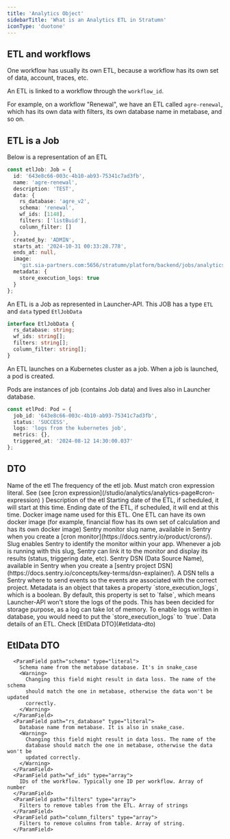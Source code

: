 ```yaml
---
title: 'Analytics Object'
sidebarTitle: 'What is an Analytics ETL in Stratumn'
iconType: 'duotone'
---
```


## ETL and workflows

One workflow has usually its own ETL, because a workflow has its own set of data, account, traces, etc.

An ETL is linked to a workflow through the `workflow_id`.

For example, on a workflow "Renewal", we have an ETL called `agre-renewal`, which has its own data with filters, its own database name in metabase, and so on.

## ETL is a Job

Below is a representation of an ETL

```typescript
const etlJob: Job = {
  id: '643e8c66-003c-4b10-ab93-75341c7ad3fb',
  name: 'agre-renewal',
  description: 'TEST',
  data: {
    rs_database: 'agre_v2',
    schema: 'renewal',
    wf_ids: [1148],
    filters: ['listBuid'],
    column_filter: []
  },
  created_by: 'ADMIN',
  starts_at: '2024-10-31 00:33:28.778',
  ends_at: null,
  image:
    'git.sia-partners.com:5656/stratumn/platform/backend/jobs/analytics-etl:no-null-stratumn-com',
  metadata: {
    store_execution_logs: true
  }
};
```

An ETL is a Job as represented in Launcher-API.
This JOB has a type `ETL` and `data` typed `EtlJobData`

```typescript
interface EtlJobData {
  rs_database: string;
  wf_ids: string[];
  filters: string[];
  column_filter: string[];
}
```

An ETL launches on a Kubernetes cluster as a job.
When a job is launched, a pod is created.

Pods are instances of job (contains Job data) and lives also in Launcher database.

```typescript
const etlPod: Pod = {
  job_id: '643e8c66-003c-4b10-ab93-75341c7ad3fb',
  status: 'SUCCESS',
  logs: 'logs from the kubernetes job',
  metrics: {},
  triggered_at: '2024-08-12 14:30:00.037'
};
```

## DTO

<ParamField path="name" type="literal">
  Name of the etl
</ParamField>
<ParamField path="cron_expression" type="literal">
  The frequency of the etl job. Must match cron expression literal. See (see
  [cron expression](/studio/analytics/analytics-page#cron-expression) )
</ParamField>
<ParamField path="description" type="literal">
  Description of the etl
</ParamField>
<ParamField path="starts_at" type="Date">
  Starting date of the ETL, if scheduled, it will start at this time.
</ParamField>
<ParamField path="ends_at" type="Date">
  Ending date of the ETL, if scheduled, it will end at this time.
</ParamField>
<ParamField path="image" type="literal">
  Docker image name used for this ETL. One ETL can have its own docker image
  (for example, financial flow has its own set of calculation and has its own
  docker image)
</ParamField>
<ParamField path="sentry_monitor" type="string" optional>
  Sentry monitor slug name, available in Sentry when you create a [cron
  monitor](https://docs.sentry.io/product/crons/). Slug enables Sentry to
  identify the monitor within your app. Whenever a job is running with this
  slug, Sentry can link it to the monitor and display its results (status,
  triggering date, etc).
</ParamField>
<ParamField path="sentry_dsn" type="string">
  Sentry DSN (Data Source Name), available in Sentry when you create a [sentry
  project DSN](https://docs.sentry.io/concepts/key-terms/dsn-explainer/). A DSN
  tells a Sentry where to send events so the events are associated with the
  correct project.
</ParamField>
<ParamField path="metadata" type="object">
  Metadata is an object that takes a property `store_execution_logs`, which is a
  boolean. By default, this property is set to `false`, which means Launcher-API
  won't store the logs of the pods. This has been decided for storage purpose,
  as a log can take lot of memory. To enable logs written in database, you would
  need to put the `store_execution_logs` to `true`.
</ParamField>
<ParamField path="data" type="object">
  Data details of an ETL. Check [EtlData DTO](#etldata-dto)
</ParamField>

## EtlData DTO

      <ParamField path="schema" type="literal">
        Schema name from the metabase database. It's in snake_case
        <Warning>
          Changing this field might result in data loss. The name of the schema
          should match the one in metabase, otherwise the data won't be updated
          correctly.
        </Warning>
      </ParamField>
      <ParamField path="rs_database" type="literal">
        Database name from metabase. It is also in snake_case.
        <Warning>
          Changing this field might result in data loss. The name of the
          database should match the one in metabase, otherwise the data won't be
          updated correctly.
        </Warning>
      </ParamField>
      <ParamField path="wf_ids" type="array">
        IDs of the workflow. Typically one ID per workflow. Array of number
      </ParamField>
      <ParamField path="filters" type="array">
        Filters to remove tables from the ETL. Array of strings
      </ParamField>
      <ParamField path="column_filters" type="array">
        Filters to remove columns from table. Array of string.
      </ParamField>
